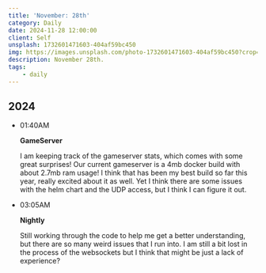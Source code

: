 ```yaml
---
title: 'November: 28th'
category: Daily
date: 2024-11-28 12:00:00
client: Self
unsplash: 1732601471603-404af59bc450
img: https://images.unsplash.com/photo-1732601471603-404af59bc450?crop=entropy&cs=srgb&fm=jpg&ixid=MnwzNjM5Nzd8MHwxfHJhbmRvbXx8fHx8fHx8fDE2ODE3NDg2ODY&ixlib=rb-4.0.3&q=85
description: November 28th.
tags:
    - daily
---
```



## 2024

-   01:40AM

    **GameServer**

    I am keeping track of the gameserver stats, which comes with some great surprises!
    Our current gameserver is a 4mb docker build with about 2.7mb ram usage!
    I think that has been my best build so far this year, really excited about it as well.
    Yet I think there are some issues with the helm chart and the UDP access, but I think I can figure it out.

-   03:05AM

    **Nightly**

    Still working through the code to help me get a better understanding, but there are so many weird issues that I run into.
    I am still a bit lost in the process of the websockets but I think that might be just a lack of experience?


<Adsense />